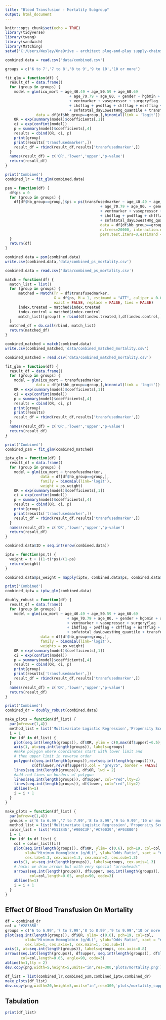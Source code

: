 ```yaml
---
title: "Blood Transfusion - Mortality Subgroup"
output: html_document
---
```


```r
knitr::opts_chunk$set(echo = TRUE)
library(tidyverse)
library(twang)
library(sandwich)
library(Matching)
setwd('C:/Users/Wesley/OneDrive - architect plug-and-play supply-chains/Desktop/Amsterdam database/transfusion_combined')

combined.data = read.csv("data/combined.csv")
```

```r
groups = c('6 to 7','7 to 8','8 to 9','9 to 10','10 or more')

fit_glm = function(df) {
  result_df = data.frame()
  for (group in groups) {
    model = glm(icu_mort ~ age_40.49 + age_50.59 + age_60.69 
                             + age_70.79 + age_80. + gender + hgbmin + septicflag 
                             + ventmarker + vasopressor + surgeryflag 
                             + ihdflag + pvdflag + chfflag + esrfflag +
                             + sofatotal_dayLowestHmg_quantile + transfusedmarker,
              data = df[df$hb_group==group,],binomial(link = 'logit'))
    OR = exp(summary(model)$coefficients[,1])
    ci = exp(confint(model))
    p = summary(model)$coefficients[,4]
    results = cbind(OR, ci, p)
    print(group)
    print(results['transfusedmarker',])
    result_df = rbind(result_df,results['transfusedmarker',])
  }
  names(result_df) = c('OR','lower','upper','p-value')
  return(result_df)
}

print('Combined')
combined_lr = fit_glm(combined.data)
```

```r
psm = function(df) {
  df$ps = 0
  for (group in groups) {
    df[df$hb_group==group,]$ps = ps(transfusedmarker ~ age_40.49 + age_50.59 + age_60.69 
                                           + age_70.79 + age_80. + gender + hgbmin + septicflag 
                                           + ventmarker + vasopressor + surgeryflag 
                                           + ihdflag + pvdflag + chfflag + esrfflag +
                                           + sofatotal_dayLowestHmg_quantile,
                                           data = df[df$hb_group==group,],
                                           n.trees=20000, interaction.depth=2, shrinkage=0.01,
                                           perm.test.iters=0,estimand = "ATT")$ps[,1]
  }
  return(df)
}

combined.data = psm(combined.data)
write.csv(combined.data,'data/combined_ps_mortality.csv')
```

```r
combined.data = read.csv('data/combined_ps_mortality.csv')
```

```r
match = function(df) {
  match_list = list()
  for (group in groups) {
      matched = Match(Tr = df$transfusedmarker,
                      X = df$ps, M = 1, estimand = "ATT", caliper = 0.01,
                      exact = FALSE, replace = FALSE, ties = FALSE)
      index.treated = matched$index.treated
      index.control = matched$index.control
      match_list[[group]] = rbind(df[index.treated,],df[index.control,])
  }
  matched_df = do.call(rbind, match_list)
  return(matched_df)
}

combined_matched = match(combined.data)
write.csv(combined_matched,'data/combined_matched_mortality.csv')
```

```r
combined_matched = read.csv('data/combined_matched_mortality.csv')

fit_glm = function(df) {
  result_df = data.frame()
  for (group in groups) {
    model = glm(icu_mort ~ transfusedmarker,
              data = df[df$hb_group==group,],binomial(link = 'logit'))
    OR = exp(summary(model)$coefficients[,1])
    ci = exp(confint(model))
    p = summary(model)$coefficients[,4]
    results = cbind(OR, ci, p)
    print(group)
    print(results)
    result_df = rbind(result_df,results['transfusedmarker',])
  }
  names(result_df) = c('OR','lower','upper','p-value')
  return(result_df)
}

print('Combined')
combined_psm = fit_glm(combined_matched)
```

```r
iptw_glm = function(df) {
  result_df = data.frame()
  for (group in groups) {
    model = glm(icu_mort ~ transfusedmarker,
                data = df[df$hb_group==group,],
                family = binomial(link='logit'),
                weight = ps_weight)
    OR = exp(summary(model)$coefficients[,1])
    ci = exp(confint(model))
    p = summary(model)$coefficients[,4]
    results = cbind(OR, ci, p)
    print(group)
    print(results['transfusedmarker',])
    result_df = rbind(result_df,results['transfusedmarker',])
  }
  names(result_df) = c('OR','lower','upper','p-value')
  return(result_df)
}

combined.data$ID = seq.int(nrow(combined.data))

iptw = function(ps,t) {
  weight = t + ((1-t)*ps)/(1-ps)
  return(weight)
}

combined.data$ps_weight = mapply(iptw, combined.data$ps, combined.data$transfusedmarker)

print('Combined')
combined_iptw = iptw_glm(combined.data)
```

```r
doubly_robust = function(df) {
  result_df = data.frame()
  for (group in groups) {
    model = glm(icu_mort ~ age_40.49 + age_50.59 + age_60.69 
                            + age_70.79 + age_80. + gender + hgbmin + septicflag 
                            + ventmarker + vasopressor + surgeryflag 
                            + ihdflag + pvdflag + chfflag + esrfflag +
                            + sofatotal_dayLowestHmg_quantile + transfusedmarker,
                data = df[df$hb_group==group,],
                family = binomial(link='logit'),
                weights = ps_weight)
    OR = exp(summary(model)$coefficients[,1])
    ci = exp(confint(model))
    p = summary(model)$coefficients[,4]
    results = cbind(OR, ci, p)
    print(group)
    print(results['transfusedmarker',])
    result_df = rbind(result_df,results['transfusedmarker',])
  }
  names(result_df) = c('OR','lower','upper','p-value')
  return(result_df)
}

print('Combined')
combined_dr = doubly_robust(combined.data)
```

```r
make_plots = function(df_list) {
  par(mfrow=c(1,4))
  method_list = list('Multivariate Logistic Regression','Propensity Score Matching','IPTW','Doubly Robust Estimation')
  i = 1
  for (df in df_list) {
    plot(seq.int(length(groups)), df$OR, ylim = c(0,max(df$upper)+0.5), xaxt = "n", xlab ='Hb group', ylab='Odds Ratio',type = "l", main=method_list[[i]])
    axis(1, at=seq.int(length(groups)), labels=groups)
    #make polygon where coordinates start with lower limit and 
    # then upper limit in reverse order
    polygon(c(seq.int(length(groups)),rev(seq.int(length(groups)))),
            c(df$lower,rev(df$upper)),col = "grey75", border = FALSE)
    lines(seq.int(length(groups)), df$OR, lwd = 2)
    #add red lines on borders of polygon
    lines(seq.int(length(groups)), df$upper, col="red",lty=2)
    lines(seq.int(length(groups)), df$lower, col="red",lty=2)
    abline(h=1)
    i = i + 1
  }
}

```

```r
make_plots = function(df_list) {
  par(mfrow=c(1,4))
  groups = c('6 to 6.99','7 to 7.99','8 to 8.99','9 to 9.99','10 or more')
  method_list = list('Multivariate Logistic Regression','Propensity Score Matching','Inverse Probability of Treatment Weighting','Doubly Robust Estimation')
  color_list = list('#511845','#900C3F','#C70039','#F93800')
  i = 1
  for (df in df_list) {
    col = color_list[[i]]
    plot(seq.int(length(groups)), df$OR, ylim= c(0,6), pch=19, col=col,
         xlab="Minimum Hemoglobin (g/dL)", ylab="Odds Ratio", xaxt = "n", main=method_list[[i]],
         cex.lab=1.3, cex.axis=1.3, cex.main=2, cex.sub=1.3)
    axis(1, at=seq.int(length(groups)), labels=groups, cex.axis=1.3)
    # hack: we draw arrows but with very special "arrowheads"
    arrows(seq.int(length(groups)), df$upper, seq.int(length(groups)), df$lower,
           col=col,length=0.05, angle=90, code=3)
    abline(h=1)
    i = i + 1
  }
}
```

## Effect Of Blood Transfusion On Mortality

```r
df = combined_dr
col = '#283350'
groups = c('6 to 6.99','7 to 7.99','8 to 8.99','9 to 9.99','10 or more')
plot(seq.int(length(groups)), df$OR, ylim= c(0,6), pch=19, col=col,
         xlab="Minimum Hemoglobin (g/dL)", ylab="Odds Ratio", xaxt = "n", main="Effect of Red Cell Transfusion On ICU Mortality",
         cex.lab=1, cex.axis=1, cex.main=1, cex.sub=1)
axis(1, at=seq.int(length(groups)), labels=groups, cex.axis=0.8)
arrows(seq.int(length(groups)), df$upper, seq.int(length(groups)), df$lower,
       col=col,length=0.05, angle=90, code=3)
abline(h=1,lty = 2)
dev.copy(png,width=5,height=5,units="in",res=300,'plots/mortality.png')
```

```r
df_list = list(combined_lr,combined_psm,combined_iptw,combined_dr)
make_plots(df_list)
dev.copy(png,width=20,height=5,units="in",res=300,'plots/mortality_supplement.png')
```

## Tabulation

```r
print(df_list)
```

